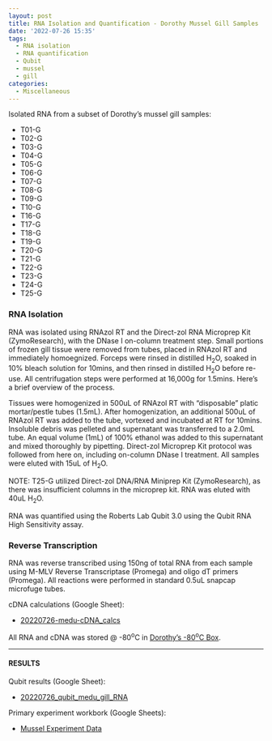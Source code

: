 ```yaml
---
layout: post
title: RNA Isolation and Quantification - Dorothy Mussel Gill Samples
date: '2022-07-26 15:35'
tags: 
  - RNA isolation
  - RNA quantification
  - Qubit
  - mussel
  - gill
categories: 
  - Miscellaneous
---
```

Isolated RNA from a subset of Dorothy's mussel gill samples:

- T01-G
- T02-G
- T03-G
- T04-G
- T05-G
- T06-G
- T07-G
- T08-G
- T09-G
- T10-G
- T16-G
- T17-G
- T18-G
- T19-G
- T20-G
- T21-G
- T22-G
- T23-G
- T24-G
- T25-G

### RNA Isolation

RNA was isolated using RNAzol RT and the Direct-zol RNA Microprep Kit (ZymoResearch), with the DNase I on-column treatment step. Small portions of frozen gill tissue were removed from tubes, placed in RNAzol RT and immediately homoegnized. Forceps were rinsed in distilled H<sub>2</sub>O, soaked in 10% bleach solution for 10mins, and then rinsed in distilled H<sub>2</sub>O before re-use. All centrifugation steps were performed at 16,000g for 1.5mins. Here's a brief overview of the process.

Tissues were homogenized in 500uL of RNAzol RT with "disposable" platic mortar/pestle tubes (1.5mL). After homogenization, an additional 500uL of RNAzol RT was added to the tube, vortexed and incubated at RT for 10mins. Insoluble debris was pelleted and supernatant was transferred to a 2.0mL tube. An equal volume (1mL) of 100% ethanol was added to this supernatant and mixed thoroughly by pipetting. Direct-zol Microprep Kit protocol was followed from here on, including on-column DNase I treatment. All samples were eluted with 15uL of H<sub>2</sub>O.

NOTE: T25-G utilized Direct-zol DNA/RNA Miniprep Kit (ZymoResearch), as there was insufficient columns in the microprep kit. RNA was eluted with 40uL H<sub>2</sub>O.

RNA was quantified using the Roberts Lab Qubit 3.0 using the Qubit RNA High Sensitivity assay.

### Reverse Transcription

RNA was reverse transcribed using 150ng of total RNA from each sample using M-MLV Reverse Transcriptase (Promega) and oligo dT primers (Promega). All reactions were performed in standard 0.5uL snapcap microfuge tubes. 

cDNA calculations (Google Sheet):

- [20220726-medu-cDNA_calcs](https://docs.google.com/spreadsheets/d/1S7980PcVi-6iNP9NlqShVxZra9koeA33JwIKp3PMEmY/edit?usp=sharing)

All RNA and cDNA was stored @ -80<sup>o</sup>C in [Dorothy's -80<sup>o</sup>C Box](https://docs.google.com/spreadsheets/d/1iTPlCXN4X03D1XWfe_A-1zIyD7dF1tKDYvUayIayQio/edit?usp=sharing).


---

#### RESULTS

Qubit results (Google Sheet):

- [20220726_qubit_medu_gill_RNA](https://docs.google.com/spreadsheets/d/1FXTDEZ_t38kdsN0_I2Pry2mtMotRAPKhEvtN-4mCG4c/edit?usp=sharing)


Primary experiment workbork (Google Sheets):

- [Mussel Experiment Data](https://docs.google.com/spreadsheets/d/13S5opQulcaCQM8ybhY3-RIO9g8fIxx6x7oXAiI_TVKg/edit?usp=sharing)
